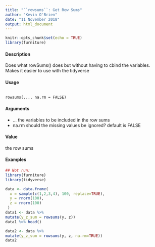 ```yaml
---
title: "``rowsums``: Get Row Sums"
author: "Kevin O'Brien"
date: "11 November 2018"
output: html_document
---
```


```r
knitr::opts_chunk$set(echo = TRUE)
library(furniture)
```




#### Description

Does what rowSums() does but without having to cbind the variables. Makes it easier to use with
the tidyverse

#### Usage
<pre><code>
rowsums(..., na.rm = FALSE)
</code></pre>

#### Arguments
* ... the variables to be included in the row sums
* na.rm should the missing values be ignored? default is FALSE

#### Value
the row sums

#### Examples
```r
## Not run:
library(furniture)
library(tidyverse)

```

```r
data <- data.frame(
  x = sample(c(1,2,3,4), 100, replace=TRUE),
  y = rnorm(100),
  z = rnorm(100)
 )
data1 <- data %>%
mutate(y_z_sum = rowsums(y, z))
data1 %>% head()

``` 

```r
data2 <- data %>%
mutate(y_z_sum = rowsums(y, z, na.rm=TRUE))
data2
```